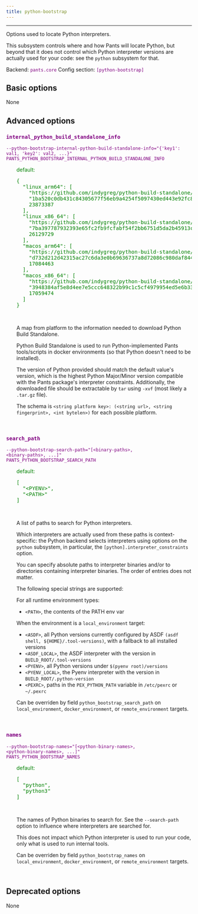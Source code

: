 ```yaml
---
title: python-bootstrap
---
```


---

Options used to locate Python interpreters.

This subsystem controls where and how Pants will locate Python, but beyond that it does not control which Python interpreter versions are actually used for your code: see the `python` subsystem for that.

Backend: <span style="color: purple"><code>pants.core</code></span>
Config section: <span style="color: purple"><code>[python-bootstrap]</code></span>

## Basic options

None

## Advanced options

<div style="color: purple">

### `internal_python_build_standalone_info`

  <code>--python-bootstrap-internal-python-build-standalone-info=&quot;{'key1': val1, 'key2': val2, ...}&quot;</code><br>
  <code>PANTS_PYTHON_BOOTSTRAP_INTERNAL_PYTHON_BUILD_STANDALONE_INFO</code><br>
</div>
<div style="padding-left: 2em;">
<span style="color: green">default: <pre>{
  "linux&lowbar;arm64": [
    "https://github.com/indygreg/python-build-standalone/releases/download/20230116/cpython-3.9.16+20230116-aarch64-unknown-linux-gnu-install&lowbar;only.tar.gz",
    "1ba520c0db431c84305677f56eb9a4254f5097430ed443e92fc8617f8fba973d",
    23873387
  ],
  "linux&lowbar;x86&lowbar;64": [
    "https://github.com/indygreg/python-build-standalone/releases/download/20230116/cpython-3.9.16+20230116-x86&lowbar;64-unknown-linux-gnu-install&lowbar;only.tar.gz",
    "7ba397787932393e65fc2fb9fcfabf54f2bb6751d5da2b45913cb25b2d493758",
    26129729
  ],
  "macos&lowbar;arm64": [
    "https://github.com/indygreg/python-build-standalone/releases/download/20230116/cpython-3.9.16+20230116-aarch64-apple-darwin-install&lowbar;only.tar.gz",
    "d732d212d42315ac27c6da3e0b69636737a8d72086c980daf844344c010cab80",
    17084463
  ],
  "macos&lowbar;x86&lowbar;64": [
    "https://github.com/indygreg/python-build-standalone/releases/download/20230116/cpython-3.9.16+20230116-x86&lowbar;64-apple-darwin-install&lowbar;only.tar.gz",
    "3948384af5e8d4ee7e5ccc648322b99c1c5cf4979954ed5e6b3382c69d6db71e",
    17059474
  ]
}</pre></span>

<br>

A map from platform to the information needed to download Python Build Standalone.

Python Build Standalone is used to run Python-implemented Pants tools/scripts in docker environments (so that Python doesn't need to be installed).

The version of Python provided should match the default value's version, which is the highest Python Major/Minor version compatible with the Pants package's interpreter constraints. Additionally, the downloaded file should be extractable by `tar` using `-xvf` (most likely a `.tar.gz` file).

The schema is `<string platform key>: (<string url>, <string fingerprint>, <int bytelen>)` for each possible platform.

</div>
<br>

<div style="color: purple">

### `search_path`

  <code>--python-bootstrap-search-path=&quot;[&lt;binary-paths&gt;, &lt;binary-paths&gt;, ...]&quot;</code><br>
  <code>PANTS_PYTHON_BOOTSTRAP_SEARCH_PATH</code><br>
</div>
<div style="padding-left: 2em;">
<span style="color: green">default: <pre>[
  "&lt;PYENV&gt;",
  "&lt;PATH&gt;"
]</pre></span>

<br>

A list of paths to search for Python interpreters.

Which interpreters are actually used from these paths is context-specific: the Python backend selects interpreters using options on the `python` subsystem, in particular, the `[python].interpreter_constraints` option.

You can specify absolute paths to interpreter binaries and/or to directories containing interpreter binaries. The order of entries does not matter.

The following special strings are supported:

For all runtime environment types:

- `<PATH>`, the contents of the PATH env var

When the environment is a `local_environment` target:

- `<ASDF>`, all Python versions currently configured by ASDF `(asdf shell, ${HOME}/.tool-versions)`, with a fallback to all installed versions
- `<ASDF_LOCAL>`, the ASDF interpreter with the version in `BUILD_ROOT/.tool-versions`
- `<PYENV>`, all Python versions under `$(pyenv root)/versions`
- `<PYENV_LOCAL>`, the Pyenv interpreter with the version in `BUILD_ROOT/.python-version`
- `<PEXRC>`, paths in the `PEX_PYTHON_PATH` variable in `/etc/pexrc` or `~/.pexrc`

Can be overriden by field `python_bootstrap_search_path` on `local_environment`, `docker_environment`, or `remote_environment` targets.

</div>
<br>

<div style="color: purple">

### `names`

  <code>--python-bootstrap-names=&quot;[&lt;python-binary-names&gt;, &lt;python-binary-names&gt;, ...]&quot;</code><br>
  <code>PANTS_PYTHON_BOOTSTRAP_NAMES</code><br>
</div>
<div style="padding-left: 2em;">
<span style="color: green">default: <pre>[
  "python",
  "python3"
]</pre></span>

<br>

The names of Python binaries to search for. See the `--search-path` option to influence where interpreters are searched for.

This does not impact which Python interpreter is used to run your code, only what is used to run internal tools.

Can be overriden by field `python_bootstrap_names` on `local_environment`, `docker_environment`, or `remote_environment` targets.

</div>
<br>

## Deprecated options

None
